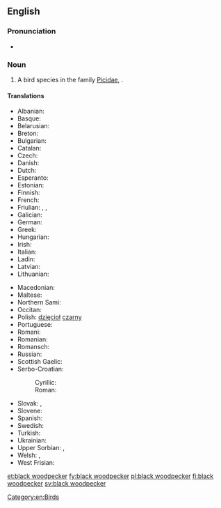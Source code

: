 ==English==
{{rfi}}
{{wikipedia}}
{{wikispecies|Dryocopus martius}}
===Pronunciation===
* {{IPA|/ˈblækˈwʊdpɛkə(ɹ)/}}

===Noun===
{{en-noun|head=[[black]] [[woodpecker]]}}

# A bird species in the family [[Picidae]], {{taxlink|Dryocopus martius|species}}.

====Translations====
{{trans-top|''Dryocopus martius''}}
* Albanian: {{t-|sq|qukapiku i zi}}
* Basque: {{t-|eu|okil beltz}}
* Belarusian: {{t-|be|жауна}}
* Breton: {{t-|br|speg du}}
* Bulgarian: {{t-|bg|черен кълвач|tr=čeren k"lvač}}
* Catalan: {{t-|ca|picot negre}}
* Czech: {{t-|cs|datel}}
* Danish: {{t-|da|sortspætte|c}}
* Dutch: {{t-|nl|zwarte specht|m}}
* Esperanto: {{t-|eo|nigra pego}}
* Estonian: {{t-|et|musträhn}}
* Finnish: {{t+|fi|palokärki}}
* French: {{t+|fr|pic noir}}
* Friulian: {{tø|fur|pic neri}}, {{tø|fur|pic}}, {{tø|fur|picot}}
* Galician: {{t-|gl|peto}}
* German: {{t+|de|Schwarzspecht}}
* Greek: {{t-|el|μαυροτσικλιτάρα}}
* Hungarian: {{t-|hu|fekete harkály}}
* Irish: {{t-|ga|cnagaire dubh}}
* Italian: {{t-|it|picchio nero|m}}
* Ladin: {{tø|lld|becalen fosch}}
* Latvian: {{t-|lv|melnā dzilna}}
* Lithuanian: {{t-|lt|juodoji meleta}}
{{trans-mid}}
* Macedonian: {{t-|mk|црн клукаjдрвец|tr=crn klukajdrvec}}
* Maltese: {{t-|mt|bulebbiet aħdar}}
* Northern Sami: {{tø|se|ruovddagas}}
* Occitan: {{t-|oc|pic negre}}
* Polish: [[dzięcioł]] [[czarny]] {{g|m}}
* Portuguese: {{t-|pt|peto preto}}
* Romani: {{tø|rom|kalo-chuplitari|m}} {{tø|rom|kali-chiplitarka|f}}
* Romanian: {{t-|ro|ciocănitoare neagră}}
* Romansch: {{t-|rm|pitgalain nair}}
* Russian: {{t+|ru|желна|tr=želna}}
* Scottish Gaelic: {{t-|gd|cnag dhubh}}
* Serbo-Croatian:
*: Cyrillic: {{t-|sh|црна жуна|sc=Cyrl}}
*: Roman: {{t-|sh|crna žuna|sc=Latn}}
* Slovak: {{t-|sk|ďateľ čierny}}, {{t-|sk|tesár čierny}}
* Slovene: {{t-|sl|črna žolna}}
* Spanish: {{t-|es|pito negro|m}}
* Swedish: {{t+|sv|spillkråka|c}}
* Turkish: {{t+|tr|kara ağaçkakan}}
* Ukrainian: {{t-|uk|жовна|tr=žovna}}
* Upper Sorbian: {{t-|hsb|čorny dypornak}}, {{t-|hsb|čorny dypak}}
* Welsh: {{t-|cy|cnocell ddu}}, {{t-|cy|coblyn du}}
* West Frisian: {{t-|fy|swarte spjocht}}
{{trans-bottom}}

[[Category:en:Birds]]

[[et:black woodpecker]]
[[fy:black woodpecker]]
[[pl:black woodpecker]]
[[fi:black woodpecker]]
[[sv:black woodpecker]]